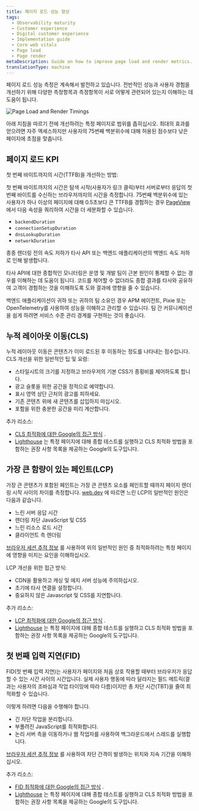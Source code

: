 ```yaml
---
title: 페이지 로드 성능 향상
tags:
  - Observability maturity
  - Customer experience
  - Digital customer experience
  - Implementation guide
  - Core web vitals
  - Page load
  - Page render
metaDescription: Guide on how to improve page load and render metrics.
translationType: machine
---
```



페이지 로드 성능 측정은 계속해서 발전하고 있습니다. 전반적인 성능과 사용자 경험을 개선하기 위해 다양한 측정항목과 측정항목이 서로 어떻게 관련되어 있는지 이해하는 데 도움이 됩니다.

<img
  title="Page Load and Render Timings"
  alt="Page Load and Render Timings"
  src={cxPageLoadRenderTimings}
/>

아래 지침을 따르기 전에 개선하려는 특정 페이지로 범위를 좁히십시오. 최대의 효과를 얻으려면 자주 액세스하지만 사용자의 75번째 백분위수에 대해 허용된 점수보다 낮은 페이지에 초점을 맞춥니다.

## 페이지 로드 KPI

첫 번째 바이트까지의 시간(TTFB)을 개선하는 방법:

첫 번째 바이트까지의 시간은 탐색 시작(사용자가 링크 클릭)부터 서버로부터 응답의 첫 번째 바이트를 수신하는 브라우저까지의 시간을 측정합니다. 75번째 백분위수에 있는 사용자가 하나 이상의 페이지에 대해 0.5초보다 큰 TTFB를 경험하는 경우 [PageView](https://docs.newrelic.com/attribute-dictionary/?dataSource=Browser+agent&event=PageView) 에서 다음 속성을 쿼리하여 시간을 더 세분화할 수 있습니다.

* `backendDuration`
* `connectionSetupDuration`
* `dnsLookupDuration`
* `networkDuration`

종종 렌더링 전의 속도 저하가 타사 API 또는 백엔드 애플리케이션의 백엔드 속도 저하로 인해 발생합니다.

타사 API에 대한 종합적인 모니터링은 운영 및 개발 팀이 근본 원인이 통제할 수 없는 경우를 이해하는 데 도움이 됩니다. 코드를 제어할 수 없더라도 종합 결과를 타사와 공유하여 고객이 경험하는 것을 이해하도록 도와 결과에 영향을 줄 수 있습니다.

백엔드 애플리케이션이 귀하 또는 귀하의 팀 소유인 경우 APM 에이전트, Pixie 또는 OpenTelemetry를 사용하여 성능을 이해하고 관리할 수 있습니다. 팀 간 커뮤니케이션을 쉽게 하려면 서비스 수준 관리 경계를 구현하는 것이 좋습니다.

## 누적 레이아웃 이동(CLS)

누적 레이아웃 이동은 콘텐츠가 이미 로드된 후 이동하는 정도를 나타내는 점수입니다. CLS 개선을 위한 일반적인 팁 및 요령:

* 스타일시트의 크기를 지정하고 브라우저의 기본 CSS가 종횡비를 제어하도록 합니다.
* 광고 슬롯을 위한 공간을 정적으로 예약합니다.
* 표시 영역 상단 근처의 광고를 피하세요.
* 기존 콘텐츠 위에 새 콘텐츠를 삽입하지 마십시오.
* 포함을 위한 충분한 공간을 미리 계산합니다.

추가 리소스:

* [CLS 최적화에 대한 Google의 접근 방식](https://web.dev/optimize-cls/) .
* [Lighthouse](https://developers.google.com/web/tools/lighthouse) 는 특정 페이지에 대해 종합 테스트를 실행하고 CLS 최적화 방법을 포함하는 권장 사항 목록을 제공하는 Google의 도구입니다.

## 가장 큰 함량이 있는 페인트(LCP)

가장 큰 콘텐츠가 포함된 페인트는 가장 큰 콘텐츠 요소를 페인트할 때까지 페이지 렌더링 시작 사이의 차이를 측정합니다. [web.dev](https://web.dev) 에 따르면 느린 LCP의 일반적인 원인은 다음과 같습니다.

* 느린 서버 응답 시간
* 렌더링 차단 JavaScript 및 CSS
* 느린 리소스 로드 시간
* 클라이언트 측 렌더링

[브라우저 세션 추적 정보](/docs/browser/browser-monitoring/browser-pro-features/session-traces-explore-webpages-life-cycle/) 를 사용하여 위의 일반적인 원인 중 최적화하려는 특정 페이지에 영향을 미치는 요인을 이해하십시오.

LCP 개선을 위한 접근 방식:

* CDN을 활용하고 캐싱 및 에지 서버 성능에 주의하십시오.
* 초기에 타사 연결을 설정합니다.
* 중요하지 않은 Javascript 및 CSS를 지연합니다.

추가 리소스:

* [LCP 최적화에 대한 Google의 접근 방식](https://web.dev/optimize-lcp/) .
* [Lighthouse](https://developers.google.com/web/tools/lighthouse) 는 특정 페이지에 대해 종합 테스트를 실행하고 CLS 최적화 방법을 포함하는 권장 사항 목록을 제공하는 Google의 도구입니다.

## 첫 번째 입력 지연(FID)

FID(첫 번째 입력 지연)는 사용자가 페이지와 처음 상호 작용할 때부터 브라우저가 응답할 수 있는 시간 사이의 시간입니다. 실제 사용자 행동에 따라 달라지는 필드 메트릭(결과는 사용자의 조바심과 작업 타이밍에 따라 다름)이지만 총 차단 시간(TBT)을 줄여 최적화할 수 있습니다.

이렇게 하려면 다음을 수행해야 합니다.

* 긴 차단 작업을 분리합니다.
* 부풀려진 JavaScript를 최적화합니다.
* 논리 서버 측을 이동하거나 웹 작업자를 사용하여 백그라운드에서 스레드를 실행합니다.

[브라우저 세션 추적 정보](/docs/browser/browser-monitoring/browser-pro-features/session-traces-explore-webpages-life-cycle/) 를 사용하여 차단 간격이 발생하는 위치와 지속 기간을 이해하십시오.

추가 리소스:

* [FID 최적화에 대한 Google의 접근 방식](https://web.dev/optimize-fid/) .
* [Lighthouse](https://developers.google.com/web/tools/lighthouse) 는 특정 페이지에 대해 종합 테스트를 실행하고 CLS 최적화 방법을 포함하는 권장 사항 목록을 제공하는 Google의 도구입니다.